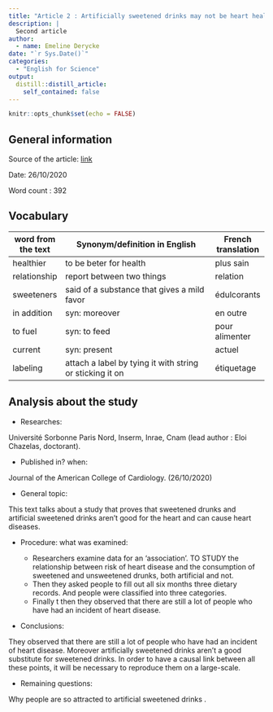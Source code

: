 ```yaml
---
title: "Article 2 : Artificially sweetened drinks may not be heart healthier than sugary drinks"
description: | 
  Second article 
author:
  - name: Emeline Derycke
date: "`r Sys.Date()`"
categories:
  - "English for Science"
output:
  distill::distill_article:
    self_contained: false
---
```


```r
knitr::opts_chunk$set(echo = FALSE)
```

## General information 

Source of the article:  [link](https://www.sciencedaily.com/releases/2020/10/201026144524.htm)
  
Date: 26/10/2020
  
Word count : 392

## Vocabulary 
| word from the text  | Synonym/definition in English                             | French translation |
| ------------------- | --------------------------------------------------------- | ------------------ |
| healthier           | to be beter for health                                    | plus sain          |
| relationship        | report between two things                                 | relation           |
| sweeteners          | said of a substance that gives a mild favor               | édulcorants        |
| in addition         | syn: moreover                                             | en outre           |
| to fuel             | syn: to feed                                              | pour alimenter     |
| current             | syn: present                                              | actuel             |
| labeling            | attach a label by tying it with string or sticking it on  | étiquetage         |

## Analysis about the study 
* Researches:

Université Sorbonne Paris Nord, Inserm, Inrae, Cnam (lead author : Eloi Chazelas, doctorant).

* Published in? when:

Journal of the American College of Cardiology. (26/10/2020)

* General topic:

This text talks about a study that proves that sweetened drunks and artificial sweetened drinks aren’t good for the heart and can cause heart diseases.

* Procedure: what was examined:

   + Researchers examine data for an 'association'. TO STUDY the relationship between risk of heart disease and the consumption of sweetened and unsweetened drunks, both artificial and not.
   + Then they asked people to fill out all six months three dietary records. And people were classified into three categories.
   + Finally t then they observed that there are still a lot of people who have had an incident of heart disease. 

* Conclusions:

They observed that there are still a lot of people who have had an incident of heart disease. Moreover artificially sweetened drinks aren’t a good substitute for sweetened drinks.
In order to have a causal link between all these points, it will be necessary to reproduce them on a large-scale.

* Remaining questions:

Why people are so attracted to artificial sweetened drinks .
